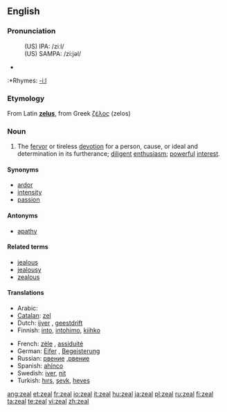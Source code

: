 ==English==

===Pronunciation===
:(US) IPA: /ziːl/
:(US) SAMPA: /zi:jəl/
*{{audio|en-us-zeal.ogg|Audio (US)}}
:*Rhymes: [[Rhymes:English:-iːl|-iːl]]

===Etymology===
From Latin '''[[zelus]]''', from Greek [[ζέλος]] (zelos)

===Noun===
{{en-noun|-}}

# The [[fervor]] or tireless [[devotion]] for a person, cause, or ideal and determination in its furtherance; [[diligent]] [[enthusiasm]]; [[powerful]] [[interest]].

====Synonyms====
*[[ardor]]
*[[intensity]]
*[[passion]]

====Antonyms====
*[[apathy]]

====Related terms====
*[[jealous]]
*[[jealousy]]
*[[zealous]]

====Translations====
{{top}}
*Arabic: {{ARchar|[[حماس]]}}
*[[Catalan]]: [[zel]] {{m}}
*Dutch: [[ijver]] {{m}}, [[geestdrift]] {{m}}
*Finnish: [[into#Finnish|into]], [[intohimo]], [[kiihko]]
{{mid}}
*French: [[zèle]] {{m}}, [[assiduité]] {{f}}
*German: [[Eifer]] {{m}}, [[Begeisterung]] {{f}}
*Russian: [[рвение]] {{m}},[[рвение]] {{f}}
*Spanish: [[ahínco]] {{m}}
*Swedish: [[iver#Swedish|iver]], [[nit]] {{c}}
*Turkish: [[hırs]], [[şevk]], [[heves]]
{{bottom}}

[[ang:zeal]]
[[et:zeal]]
[[fr:zeal]]
[[io:zeal]]
[[it:zeal]]
[[hu:zeal]]
[[ja:zeal]]
[[pl:zeal]]
[[ru:zeal]]
[[fi:zeal]]
[[ta:zeal]]
[[te:zeal]]
[[vi:zeal]]
[[zh:zeal]]